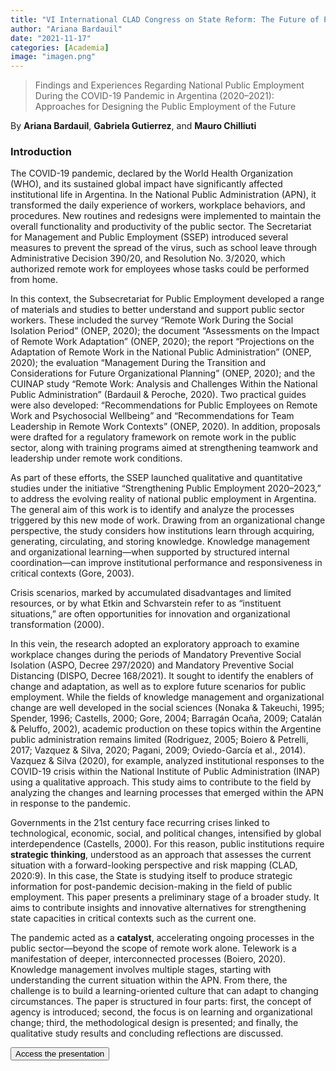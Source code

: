 ```yaml
---
title: "VI International CLAD Congress on State Reform: The Future of Public Employment"
author: "Ariana Bardauil"
date: "2021-11-17"
categories: [Academia]
image: "imagen.png"
---
```


> Findings and Experiences Regarding National Public Employment During the COVID-19 Pandemic in Argentina (2020–2021): Approaches for Designing the Public Employment of the Future

By **Ariana Bardauil**, **Gabriela Gutierrez**, and **Mauro Chilliuti**

### Introduction

The COVID-19 pandemic, declared by the World Health Organization (WHO), and its sustained global impact have significantly affected institutional life in Argentina. In the National Public Administration (APN), it transformed the daily experience of workers, workplace behaviors, and procedures. New routines and redesigns were implemented to maintain the overall functionality and productivity of the public sector. The Secretariat for Management and Public Employment (SSEP) introduced several measures to prevent the spread of the virus, such as school leave through Administrative Decision 390/20, and Resolution No. 3/2020, which authorized remote work for employees whose tasks could be performed from home.

In this context, the Subsecretariat for Public Employment developed a range of materials and studies to better understand and support public sector workers. These included the survey "Remote Work During the Social Isolation Period" (ONEP, 2020); the document "Assessments on the Impact of Remote Work Adaptation" (ONEP, 2020); the report "Projections on the Adaptation of Remote Work in the National Public Administration" (ONEP, 2020); the evaluation "Management During the Transition and Considerations for Future Organizational Planning" (ONEP, 2020); and the CUINAP study "Remote Work: Analysis and Challenges Within the National Public Administration" (Bardauil & Peroche, 2020). Two practical guides were also developed: "Recommendations for Public Employees on Remote Work and Psychosocial Wellbeing" and "Recommendations for Team Leadership in Remote Work Contexts" (ONEP, 2020). In addition, proposals were drafted for a regulatory framework on remote work in the public sector, along with training programs aimed at strengthening teamwork and leadership under remote work conditions.

As part of these efforts, the SSEP launched qualitative and quantitative studies under the initiative “Strengthening Public Employment 2020–2023,” to address the evolving reality of national public employment in Argentina. The general aim of this work is to identify and analyze the processes triggered by this new mode of work. Drawing from an organizational change perspective, the study considers how institutions learn through acquiring, generating, circulating, and storing knowledge. Knowledge management and organizational learning—when supported by structured internal coordination—can improve institutional performance and responsiveness in critical contexts (Gore, 2003).

Crisis scenarios, marked by accumulated disadvantages and limited resources, or by what Etkin and Schvarstein refer to as “instituent situations,” are often opportunities for innovation and organizational transformation (2000).

In this vein, the research adopted an exploratory approach to examine workplace changes during the periods of Mandatory Preventive Social Isolation (ASPO, Decree 297/2020) and Mandatory Preventive Social Distancing (DISPO, Decree 168/2021). It sought to identify the enablers of change and adaptation, as well as to explore future scenarios for public employment. While the fields of knowledge management and organizational change are well developed in the social sciences (Nonaka & Takeuchi, 1995; Spender, 1996; Castells, 2000; Gore, 2004; Barragán Ocaña, 2009; Catalán & Peluffo, 2002), academic production on these topics within the Argentine public administration remains limited (Rodriguez, 2005; Boiero & Petrelli, 2017; Vazquez & Silva, 2020; Pagani, 2009; Oviedo-García et al., 2014). Vazquez & Silva (2020), for example, analyzed institutional responses to the COVID-19 crisis within the National Institute of Public Administration (INAP) using a qualitative approach. This study aims to contribute to the field by analyzing the changes and learning processes that emerged within the APN in response to the pandemic.

Governments in the 21st century face recurring crises linked to technological, economic, social, and political changes, intensified by global interdependence (Castells, 2000). For this reason, public institutions require **strategic thinking**, understood as an approach that assesses the current situation with a forward-looking perspective and risk mapping (CLAD, 2020:9). In this case, the State is studying itself to produce strategic information for post-pandemic decision-making in the field of public employment. This paper presents a preliminary stage of a broader study. It aims to contribute insights and innovative alternatives for strengthening state capacities in critical contexts such as the current one.

The pandemic acted as a **catalyst**, accelerating ongoing processes in the public sector—beyond the scope of remote work alone. Telework is a manifestation of deeper, interconnected processes (Boiero, 2020). Knowledge management involves multiple stages, starting with understanding the current situation within the APN. From there, the challenge is to build a learning-oriented culture that can adapt to changing circumstances. The paper is structured in four parts: first, the concept of agency is introduced; second, the focus is on learning and organizational change; third, the methodological design is presented; and finally, the qualitative study results and concluding reflections are discussed.

<a href="https://drive.google.com/file/d/1NrHSdAjAaFfc21p_dqZAe6RGFkQevSdT/view?usp=sharing">
  <button type="button" class="btn btn-primary float-end btn-sm">Access the presentation</button>
</a>


